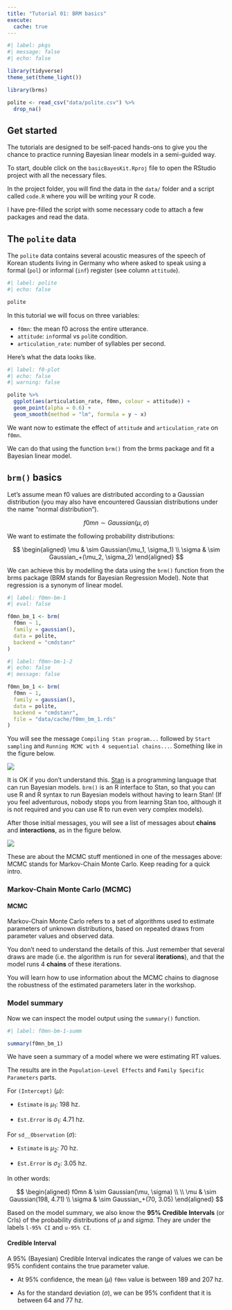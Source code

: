 ```yaml
---
title: "Tutorial 01: BRM basics"
execute: 
  cache: true
---
```


```r
#| label: pkgs
#| message: false
#| echo: false

library(tidyverse)
theme_set(theme_light())

library(brms)

polite <- read_csv("data/polite.csv") %>%
  drop_na()
```

## Get started

The tutorials are designed to be self-paced hands-ons to give you the chance to practice running Bayesian linear models in a semi-guided way.

To start, double click on the `basicBayesKit.Rproj` file to open the RStudio project with all the necessary files.

In the project folder, you will find the data in the `data/` folder and a script called `code.R` where you will be writing your R code.

I have pre-filled the script with some necessary code to attach a few packages and read the data.

## The `polite` data

The `polite` data contains several acoustic measures of the speech of Korean students living in Germany who where asked to speak using a formal (`pol`) or informal (`inf`) register (see column `attitude`).

```r
#| label: polite
#| echo: false

polite
```

In this tutorial we will focus on three variables:

- `f0mn`: the mean f0 across the entire utterance.
- `attitude`: `inf`ormal vs `pol`ite condition.
- `articulation_rate`: number of syllables per second.

Here's what the data looks like.

```r
#| label: f0-plot
#| echo: false
#| warning: false

polite %>%
  ggplot(aes(articulation_rate, f0mn, colour = attitude)) +
  geom_point(alpha = 0.6) +
  geom_smooth(method = "lm", formula = y ~ x)
```

We want now to estimate the effect of `attitude` and `articulation_rate` on `f0mn`.

We can do that using the function `brm()` from the brms package and fit a Bayesian linear model.

## `brm()` basics

Let's assume mean f0 values are distributed according to a Gaussian distribution (you may also have encountered Gaussian distributions under the name "normal distribution").

$$f0mn \sim Gaussian(\mu, \sigma)$$

We want to estimate the following probability distributions:

$$
\begin{aligned}
\mu & \sim Gaussian(\mu_1, \sigma_1) \\
\sigma & \sim Gaussian_+(\mu_2, \sigma_2)
\end{aligned}
$$

We can achieve this by modelling the data using the `brm()` function from the brms package (BRM stands for Bayesian Regression Model). Note that regression is a synonym of linear model.

```r
#| label: f0mn-bm-1
#| eval: false

f0mn_bm_1 <- brm(
  f0mn ~ 1,
  family = gaussian(),
  data = polite,
  backend = "cmdstanr"
)
```

```r
#| label: f0mn-bm-1-2
#| echo: false
#| message: false

f0mn_bm_1 <- brm(
  f0mn ~ 1,
  family = gaussian(),
  data = polite,
  backend = "cmdstanr",
  file = "data/cache/f0mn_bm_1.rds"
)
```

You will see the message `Compiling Stan program...` followed by `Start sampling` and `Running MCMC with 4 sequential chains...`. Something like in the figure below.

![](/img/mcmc-messages.png)

It is OK if you don't understand this. [Stan](https://mc-stan.org) is a programming language that can run Bayesian models. `brm()` is an R interface to Stan, so that you can use R and R syntax to run Bayesian models without having to learn Stan! (If you feel adventurous, nobody stops you from learning Stan too, although it is not required and you can use R to run even very complex models).

After those initial messages, you will see a list of messages about **chains** and **interactions**, as in the figure below.

![](/img/mcmc-chains-info.png)

These are about the MCMC stuff mentioned in one of the messages above: MCMC stands for Markov-Chain Monte Carlo. Keep reading for a quick intro.

### Markov-Chain Monte Carlo (MCMC)

::: {.callout-tip icon="false"}
#### MCMC

Markov-Chain Monte Carlo refers to a set of algorithms used to estimate parameters of unknown distributions, based on repeated draws from parameter values and observed data.
:::

You don't need to understand the details of this. Just remember that several draws are made (i.e. the algorithm is run for several **iterations**), and that the model runs 4 **chains** of these iterations.

You will learn how to use information about the MCMC chains to diagnose the robustness of the estimated parameters later in the workshop.

### Model summary

Now we can inspect the model output using the `summary()` function.

```r
#| label: f0mn-bm-1-summ

summary(f0mn_bm_1)

```

We have seen a summary of a model where we were estimating RT values.

The results are in the `Population-Level Effects` and `Family Specific Parameters` parts.

For `(Intercept)` ($\mu$):

-   `Estimate` is $\mu_1$: 198 hz.

-   `Est.Error` is $\sigma_1$: 4.71 hz.

For `sd__Observation` ($\sigma$):

-   `Estimate` is $\mu_2$: 70 hz.

-   `Est.Error` is $\sigma_2$: 3.05 hz.

In other words:

$$
\begin{aligned}
f0mn & \sim Gaussian(\mu, \sigma) \\
\\
\mu & \sim Gaussian(198, 4.71) \\
\sigma & \sim Gaussian_+(70, 3.05)
\end{aligned}
$$

Based on the model summary, we also know the **95% Credible Intervals** (or CrIs) of the probability distributions of $\mu$ and $sigma$. They are under the labels `l-95% CI` and `u-95% CI`.

::: {.callout-tip icon="false"}
#### Credible Interval

A 95% (Bayesian) Credible Interval indicates the range of values we can be 95% confident contains the true parameter value.
:::

-   At 95% confidence, the mean ($\mu$) `f0mn` value is between 189 and 207 hz.

-   As for the standard deviation ($\sigma$), we can be 95% confident that it is between 64 and 77 hz.



